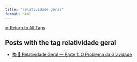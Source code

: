 ```yaml
---
title: "relatividade geral"
format: html
---
```


[⬅ Return to All Tags](../tags.qmd)

## Posts with the tag **relatividade geral**

- [📚 🌠 Relatividade Geral — Parte 1: O Problema da Gravidade](/posts/physics/relatividade-geral-parte1.html)
